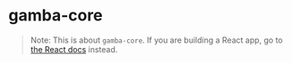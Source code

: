 # gamba-core

> Note: This is about `gamba-core`. If you are building a React app, go to [the React docs](/docs/react) instead.
